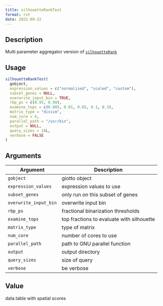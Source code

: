 ```yaml
--- 
title: silhouetteRankTest 
format: rst 
date: 2022-09-22 
--- 
```


## Description

Multi parameter aggregator version of [`silhouetteRank`](#silhouetterank)


## Usage

```r
silhouetteRankTest(
  gobject,
  expression_values = c("normalized", "scaled", "custom"),
  subset_genes = NULL,
  overwrite_input_bin = TRUE,
  rbp_ps = c(0.95, 0.99),
  examine_tops = c(0.005, 0.01, 0.05, 0.1, 0.3),
  matrix_type = "dissim",
  num_core = 4,
  parallel_path = "/usr/bin",
  output = NULL,
  query_sizes = 10L,
  verbose = FALSE
)
```


## Arguments

Argument      |Description
------------- |----------------
`gobject`     |     giotto object
`expression_values`     |     expression values to use
`subset_genes`     |     only run on this subset of genes
`overwrite_input_bin`     |     overwrite input bin
`rbp_ps`     |     fractional binarization thresholds
`examine_tops`     |     top fractions to evaluate with silhouette
`matrix_type`     |     type of matrix
`num_core`     |     number of cores to use
`parallel_path`     |     path to GNU parallel function
`output`     |     output directory
`query_sizes`     |     size of query
`verbose`     |     be verbose


## Value

data.table with spatial scores


